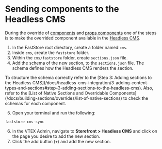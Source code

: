 
# Sending components to the Headless CMS

During the override of [components](/) and [props components](/) one of the steps
is to make the overrided component available in the [Headless CMS]().

1. In the FastStore root directory, create a folder named `cms`.
2. Inside `cms`, create the `faststore` folder.
3. Within the `cms/faststore` folder, create `sections.json` file.
4. Add the schema of the new section, to the `sections.json` file. 
The schema defines how the Headless CMS renders the section.

 
<Callout type="warning" emoji="⚠️">
  To structure the schema correctly refer to the [Step 3: Adding sections to the Headless CMS](/docs/headless-cms-integration/3-adding-content-types-and-sections#step-3-adding-sections-to-the-headless-cms). 
  Also, refer to the [List of Native Sections and Overridable Components](/docs/building-sections/overrides/list-of-native-sections) to check the schemas for each component.
</Callout>

5. Open your terminal and run the following:

```bash copy
faststore cms-sync
```
6. In the VTEX Admin, navigate to **Storefront > Headless CMS** and click on the page you desire to add the new section.
7. Click the add button (`+`) and add the new section.
